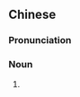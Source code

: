 {{also|照片儿}}
==Chinese==
{{zh-forms|type=21}}

===Pronunciation===
{{zh-pron
|m=zhàopiānr
|cat=n
}}

===Noun===
{{zh-noun|mw=張|mw2=套|mw3=幅}}

# {{zh-erhua form of}}